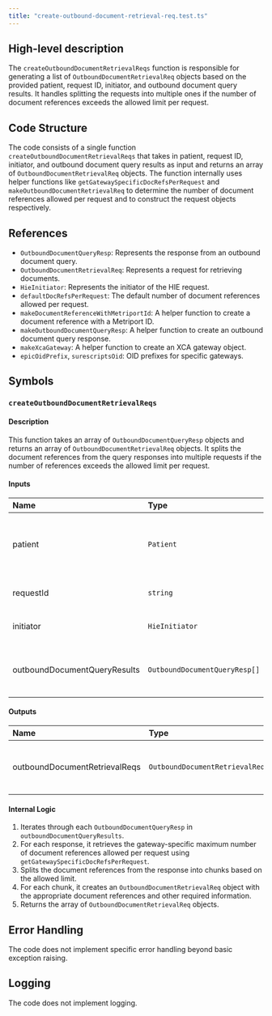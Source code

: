 ```yaml
---
title: "create-outbound-document-retrieval-req.test.ts"
---
```


## High-level description
The `createOutboundDocumentRetrievalReqs` function is responsible for generating a list of `OutboundDocumentRetrievalReq` objects based on the provided patient, request ID, initiator, and outbound document query results. It handles splitting the requests into multiple ones if the number of document references exceeds the allowed limit per request.

## Code Structure
The code consists of a single function `createOutboundDocumentRetrievalReqs` that takes in patient, request ID, initiator, and outbound document query results as input and returns an array of `OutboundDocumentRetrievalReq` objects. The function internally uses helper functions like `getGatewaySpecificDocRefsPerRequest` and `makeOutboundDocumentRetrievalReq` to determine the number of document references allowed per request and to construct the request objects respectively.

## References
- `OutboundDocumentQueryResp`: Represents the response from an outbound document query.
- `OutboundDocumentRetrievalReq`: Represents a request for retrieving documents.
- `HieInitiator`: Represents the initiator of the HIE request.
- `defaultDocRefsPerRequest`: The default number of document references allowed per request.
- `makeDocumentReferenceWithMetriportId`: A helper function to create a document reference with a Metriport ID.
- `makeOutboundDocumentQueryResp`: A helper function to create an outbound document query response.
- `makeXcaGateway`: A helper function to create an XCA gateway object.
- `epicOidPrefix`, `surescriptsOid`: OID prefixes for specific gateways.

## Symbols

### `createOutboundDocumentRetrievalReqs`
#### Description
This function takes an array of `OutboundDocumentQueryResp` objects and returns an array of `OutboundDocumentRetrievalReq` objects. It splits the document references from the query responses into multiple requests if the number of references exceeds the allowed limit per request.

#### Inputs
| Name | Type | Description |
|:-----|:-----|:------------|
| patient | `Patient` | The patient for whom the documents are being retrieved. |
| requestId | `string` | The unique ID for the request. |
| initiator | `HieInitiator` | The initiator of the HIE request. |
| outboundDocumentQueryResults | `OutboundDocumentQueryResp[]` | The results of the outbound document query. |

#### Outputs
| Name | Type | Description |
|:-----|:-----|:------------|
| outboundDocumentRetrievalReqs | `OutboundDocumentRetrievalReq[]` | An array of outbound document retrieval requests. |

#### Internal Logic
1. Iterates through each `OutboundDocumentQueryResp` in `outboundDocumentQueryResults`.
2. For each response, it retrieves the gateway-specific maximum number of document references allowed per request using `getGatewaySpecificDocRefsPerRequest`.
3. Splits the document references from the response into chunks based on the allowed limit.
4. For each chunk, it creates an `OutboundDocumentRetrievalReq` object with the appropriate document references and other required information.
5. Returns the array of `OutboundDocumentRetrievalReq` objects.

## Error Handling
The code does not implement specific error handling beyond basic exception raising.

## Logging
The code does not implement logging.
